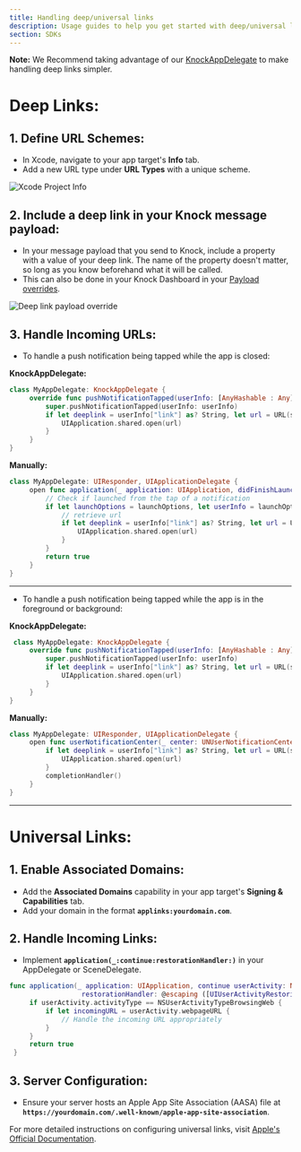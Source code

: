 ```yaml
---
title: Handling deep/universal links
description: Usage guides to help you get started with deep/universal linking in the iOS Knock SDK.
section: SDKs
---
```


**Note:** We Recommend taking advantage of our [KnockAppDelegate](/sdks/ios/reference#knockappdelegate) to make handling deep links simpler.

# Deep Links:

## 1. Define URL Schemes:

- In Xcode, navigate to your app target's **Info** tab.
- Add a new URL type under **URL Types** with a unique scheme.

![Xcode Project Info](/images/xcode-project-info.png)

## 2. Include a deep link in your Knock message payload:

- In your message payload that you send to Knock, include a property with a value of your deep link. The name of the property doesn't matter, so long as you know beforehand what it will be called.
- This can also be done in your Knock Dashboard in your [Payload overrides](https://docs.knock.app/integrations/push/overview#push-overrides).

<Image
  src="/images/deep-link-payload-override.png"
  alt="Deep link payload override"
  className="rounded-md mx-auto border border-gray-200"
  width={500}
  height={507}
/>

## 3. Handle Incoming URLs:

- To handle a push notification being tapped while the app is closed:

**KnockAppDelegate:**

```swift
class MyAppDelegate: KnockAppDelegate {
     override func pushNotificationTapped(userInfo: [AnyHashable : Any]) {
         super.pushNotificationTapped(userInfo: userInfo)
         if let deeplink = userInfo["link"] as? String, let url = URL(string: deeplink) {
             UIApplication.shared.open(url)
         }
     }
}
```

**Manually:**

```swift
class MyAppDelegate: UIResponder, UIApplicationDelegate {
     open func application(_ application: UIApplication, didFinishLaunchingWithOptions launchOptions: [UIApplication.LaunchOptionsKey : Any]? = nil) -> Bool {
         // Check if launched from the tap of a notification
         if let launchOptions = launchOptions, let userInfo = launchOptions[.remoteNotification] as? [String: AnyObject] {
             // retrieve url
             if let deeplink = userInfo["link"] as? String, let url = URL(string: deeplink) {
                 UIApplication.shared.open(url)
             }
         }
         return true
     }
}
```

---

- To handle a push notification being tapped while the app is in the foreground or background:

**KnockAppDelegate:**

```swift
 class MyAppDelegate: KnockAppDelegate {
     override func pushNotificationTapped(userInfo: [AnyHashable : Any]) {
         super.pushNotificationTapped(userInfo: userInfo)
         if let deeplink = userInfo["link"] as? String, let url = URL(string: deeplink) {
             UIApplication.shared.open(url)
         }
     }
}
```

**Manually:**

```swift
class MyAppDelegate: UIResponder, UIApplicationDelegate {
     open func userNotificationCenter(_ center: UNUserNotificationCenter, didReceive response: UNNotificationResponse, withCompletionHandler completionHandler: @escaping () -> Void) {
         if let deeplink = userInfo["link"] as? String, let url = URL(string: deeplink) {
             UIApplication.shared.open(url)
         }
         completionHandler()
     }
}
```

---

# Universal Links:

## 1. Enable Associated Domains:

- Add the **Associated Domains** capability in your app target's **Signing & Capabilities** tab.
- Add your domain in the format **`applinks:yourdomain.com`**.

## 2. Handle Incoming Links:

- Implement **`application(_:continue:restorationHandler:)`** in your AppDelegate or SceneDelegate.

```swift
func application(_ application: UIApplication, continue userActivity: NSUserActivity,
                  restorationHandler: @escaping ([UIUserActivityRestoring]?) -> Void) -> Bool {
     if userActivity.activityType == NSUserActivityTypeBrowsingWeb {
         if let incomingURL = userActivity.webpageURL {
             // Handle the incoming URL appropriately
         }
     }
     return true
 }
```

## 3. Server Configuration:

- Ensure your server hosts an Apple App Site Association (AASA) file at **`https://yourdomain.com/.well-known/apple-app-site-association`**.

For more detailed instructions on configuring universal links, visit [Apple's Official Documentation](https://developer.apple.com/documentation/xcode/supporting-universal-links-in-your-app).
